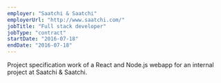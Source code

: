 ```yaml
---
employer: "Saatchi & Saatchi"
employerUrl: "http://www.saatchi.com/"
jobTitle: "Full stack developer"
jobType: "contract"
startDate: "2016-07-18"
endDate: "2016-07-18"
---
```


Project specification work of a React and Node.js webapp for an internal project at Saatchi & Saatchi.
